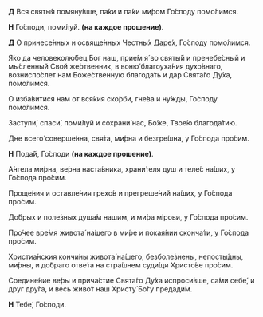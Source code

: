 **Д** Вся святы́я помяну́вше, па́ки и па́ки ми́ром Го́споду помо́лимся.

**Н** Го́споди, поми́луй. **(на каждое прошение)**.

**Д** О принесе́нных и освяще́нных Честны́х Даре́х, Го́споду помо́лимся.

Я́ко да человеколю́бец Бог наш, прие́м я́ во святы́й и пренебе́сный и мы́сленный Свой же́ртвенник, в воню́ благоуха́ния духо́внаго, возниспо́слет нам Боже́ственную благода́ть и дар Свята́го Ду́ха, помо́лимся.

О изба́витися нам от вся́кия ско́рби, гне́ва и ну́жды, Го́споду помо́лимся.

Заступи́, спаси́, поми́луй и сохрани́ нас, Бо́же, Твое́ю благода́тию.

Дне всего́ соверше́нна, свя́та, ми́рна и безгре́шна, у Го́спода про́сим.

**Н** Пода́й, Го́споди **(на каждое прошение)**.

А́нгела ми́рна, ве́рна наста́вника, храни́теля душ и теле́с на́ших, у Го́спода про́сим.

Проще́ния и оставле́ния грехо́в и прегреше́ний на́ших, у Го́спода про́сим.

До́брых и поле́зных душа́м нашим, и ми́ра мiрови, у Го́спода про́сим.

Про́чее вре́мя живота́ на́шего в ми́ре и покая́нии сконча́ти, у Го́спода про́сим.

Христиа́нския кончи́ны живота́ на́шего, безболе́знены, непосты́дны, ми́рны, и до́браго отве́та на стра́шнем суди́щи Христо́ве про́сим.

Соедине́ние ве́ры и прича́стие Свята́го Ду́ха испроси́вше, са́ми себе́, и друг дру́га, и весь живо́т наш Христу́ Бо́гу предади́м.

**Н** Тебе́, Го́споди.
